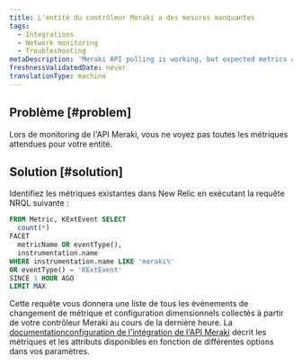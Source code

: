 ```yaml
---
title: L'entité du contrôleur Meraki a des mesures manquantes
tags:
  - Integrations
  - Network monitoring
  - Troubleshooting
metaDescription: 'Meraki API polling is working, but expected metrics are missing.'
freshnessValidatedDate: never
translationType: machine
---
```


## Problème [#problem]

Lors de monitoring de l&apos;API Meraki, vous ne voyez pas toutes les métriques attendues pour votre entité.

## Solution [#solution]

Identifiez les métriques existantes dans New Relic en exécutant la requête NRQL suivante :

```sql
FROM Metric, KExtEvent SELECT
  count(*)
FACET
  metricName OR eventType(),
  instrumentation.name
WHERE instrumentation.name LIKE 'meraki%'
OR eventType() = 'KExtEvent'
SINCE 1 HOUR AGO
LIMIT MAX
```

Cette requête vous donnera une liste de tous les événements de changement de métrique et configuration dimensionnels collectés à partir de votre contrôleur Meraki au cours de la dernière heure. La [documentationconfiguration de l&apos;intégration de l&apos;API Meraki](/docs/network-performance-monitoring/advanced/advanced-config/#meraki) décrit les métriques et les attributs disponibles en fonction de différentes options dans vos paramètres.